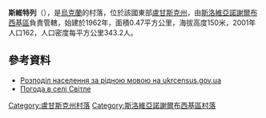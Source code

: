 {{coord|48|39|38|N|39|16|26|E|scale:100000|display=title}}

'''斯維特列'''（{{lang-uk|Світле}}），是[[烏克蘭|烏克蘭]]的村落，位於該國東部[[盧甘斯克州|盧甘斯克州]]，由[[斯洛維亞諾謝爾布西基區|斯洛維亞諾謝爾布西基區]]負責管轄，始建於1962年，面積0.47平方公里，海拔高度150米，2001年人口162，人口密度每平方公里343.2人。

==參考資料==
*[https://web.archive.org/web/20140731182036/http://database.ukrcensus.gov.ua/Mult/Database/Census/databasetree_uk.asp Розподіл населення за рідною мовою на ukrcensus.gov.ua]
* [http://weather.in.ua/ua/lyganskaja/23431 Погода в селі Світле] {{Wayback|url=http://weather.in.ua/ua/lyganskaja/23431 |date=20111220032810 }}

{{DEFAULTSORT:Світле}}
[[Category:盧甘斯克州村落|Category:盧甘斯克州村落]]
[[Category:斯洛維亞諾謝爾布西基區村落|Category:斯洛維亞諾謝爾布西基區村落]]


{{Luhansk-geo-stub}}